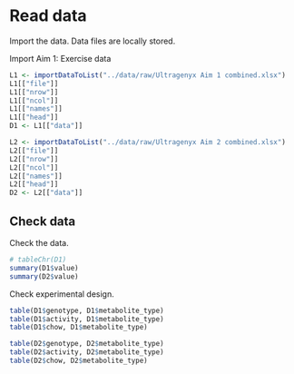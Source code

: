 # Read data

Import the data.
Data files are locally stored.

Import Aim 1: Exercise data

```r
L1 <- importDataToList("../data/raw/Ultragenyx Aim 1 combined.xlsx")
L1[["file"]]
L1[["nrow"]]
L1[["ncol"]]
L1[["names"]]
L1[["head"]]
D1 <- L1[["data"]]
```

```r
L2 <- importDataToList("../data/raw/Ultragenyx Aim 2 combined.xlsx")
L2[["file"]]
L2[["nrow"]]
L2[["ncol"]]
L2[["names"]]
L2[["head"]]
D2 <- L2[["data"]]
```


## Check data

Check the data.

```r
# tableChr(D1)
summary(D1$value)
summary(D2$value)
```

Check experimental design.

```r
table(D1$genotype, D1$metabolite_type)
table(D1$activity, D1$metabolite_type)
table(D1$chow, D1$metabolite_type)
```

```r
table(D2$genotype, D2$metabolite_type)
table(D2$activity, D2$metabolite_type)
table(D2$chow, D2$metabolite_type)
```

